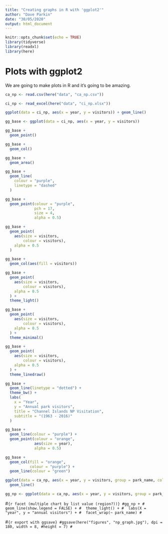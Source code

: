 ```yaml
---
title: "Creating graphs in R with 'ggplot2'"
author: "Dave Parkin"
date: "30/05/2020"
output: html_document
---
```


```r
knitr::opts_chunk$set(echo = TRUE)
library(tidyverse)
library(readxl)
library(here)
```

# Plots with ggplot2

We are going to make plots in R and it's going to be amazing.

```r
ca_np <- read.csv(here("data", "ca_np.csv"))
```

``` r
ci_np <- read_excel(here("data", "ci_np.xlsx"))
```

```r
ggplot(data = ci_np, aes(x = year, y = visitors)) + geom_line()
```

```r
gg_base <- ggplot(data = ci_np, aes(x = year, y = visitors))
```

```r
gg_base +
  geom_point()
```

``` r
gg_base +
  geom_col()
```

```r
gg_base +
  geom_area()
```

```r
gg_base +
  geom_line(
    colour = "purple",
    linetype = "dashed"
  )
```

``` r
gg_base +
  geom_point(colour = "purple",
             pch = 17,
             size = 4,
             alpha = 0.5)
```

``` r
gg_base +
  geom_point(
    aes(size = visitors,
        colour = visitors),
    alpha = 0.5
  )
```

```r
gg_base +
  geom_col(aes(fill = visitors))
```

``` r
gg_base +
  geom_point(
    aes(size = visitors,
        colour = visitors),
    alpha = 0.5
  ) +
  theme_light()
```

``` r
gg_base +
  geom_point(
    aes(size = visitors,
        colour = visitors),
    alpha = 0.5
  ) +
  theme_minimal()
```

``` r
gg_base +
  geom_point(
    aes(size = visitors,
        colour = visitors),
    alpha = 0.5
  ) +
  theme_linedraw()
```

``` r
gg_base +
  geom_line(linetype = "dotted") +
  theme_bw() +
  labs(
    x = "Year",
    y = "Annual park visitors",
    title = "Channel Islands NP Visitation",
    subtitle = "(1963 - 2016)"
  )
```

``` r
gg_base +
  geom_line(colour = "purple") +
  geom_point(colour = "orange",
             aes(size = year),
             alpha = 0.5)
```

```r
gg_base +
  geom_col(fill = "orange",
           colour = "purple") +
  geom_line(colour = "green")
```

```r
ggplot(data = ca_np, aes(x = year, y = visitors, group = park_name, colour = park_name)) +
  geom_line()
```

```r
gg_np <- ggplot(data = ca_np, aes(x = year, y = visitors, group = park_name))
```

#```{r facet (multiple chart by list value (region?))}
#gg_np +
#  geom_line(show.legend = FALSE) +
#  theme_light() +
#  labs(X = "year", y = "annual visitors") +
#  facet_wrap(~ park_name)
#```

#```{r export with ggsave}
#ggsave(here("figures", "np_graph.jpg"), dpi = 180, width = 8, #height = 7)
#```